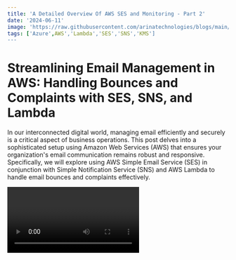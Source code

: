 ```yaml
---
title: 'A Detailed Overview Of AWS SES and Monitoring - Part 2'
date: '2024-06-11'
image: 'https://raw.githubusercontent.com/arinatechnologies/blogs/main/images/SES%20Monitoring%202.webp'
tags: ['Azure',AWS','Lambda','SES','SNS','KMS']
---
```

# Streamlining Email Management in AWS: Handling Bounces and Complaints with SES, SNS, and Lambda

In our interconnected digital world, managing email efficiently and securely is a critical aspect of business operations. This post delves into a sophisticated setup using Amazon Web Services (AWS) that ensures your organization's email communication remains robust and responsive. Specifically, we will explore using AWS Simple Email Service (SES) in conjunction with Simple Notification Service (SNS) and AWS Lambda to handle email bounces and complaints effectively.

<Video id="PLK-Tl122n8" title="A Detailed Overview Of AWS SES and Monitoring Part - 2"/>

## Understanding the Components

Before diving into the setup, let's understand the components involved:
- **AWS SES**: An email service that enables you to send and receive emails securely.
- **AWS SNS**: A flexible, fully managed pub/sub messaging and mobile notifications service for coordinating the delivery of messages to subscribing endpoints and clients.
- **AWS Lambda**: A serverless compute service that runs your code in response to events and automatically manages the underlying compute resources.

## The Need for Handling Bounces and Complaints

Managing bounces and complaints efficiently is crucial for maintaining your organization’s email sender reputation. High rates of bounces or complaints can affect your ability to deliver emails and could lead to being blacklisted by email providers.

## Step-by-Step Setup

### Step 1: Configuring SES
First, configure your AWS SES to handle outgoing emails. This involves:
- Setting up verified email identities (email addresses or domains from which you'll send emails).
- Creating configuration sets in SES to specify how emails should be handled and tracked.

### Step 2: Integrating SNS for Notifications
The next step is to set up AWS SNS to receive notifications from SES. This is crucial for real-time alerts on email bounces or complaints:
- Create an SNS topic that SES will publish to when specified events (like bounces or complaints) occur.
- Configure your SES configuration set to send notifications to the created SNS topic.

```
{
  "Version": "2008-10-17",
  "Statement": [
    {
      "Effect": "Allow",
      "Principal": {
        "Service": "ses.amazonaws.com"
      },
      "Action": "SNS:Publish",
      "Resource": "arn:aws:sns:us-east-1:<account number>:SES-tracking",
      "Condition": {
        "StringEquals": {
          "AWS:SourceAccount": "<account number>"
        },
        "StringLike": {
          "AWS:SourceArn": "arn:aws:ses:*"
        }
      }
    }
  ]
}
```

### Step 3: Using AWS Lambda for Automated Responses
With SNS in place, integrate AWS Lambda to automate responses based on the notifications:
- Create a Lambda function that will be triggered by notifications from the SNS topic.
- Program the Lambda function to execute actions like logging the incident, updating databases, or even triggering remedial workflows.

```
import boto3, os, json
from botocore.exceptions import ClientError

# Set the global variables
fromEmail= str(os.getenv('from_email','from email address'))
ccEmail = str(os.getenv('cc_email','cc email address'))
toEmail = str(os.getenv('cc_email','to email address'))

awsRegion = str(os.getenv('aws_region','us-east-1'))
# The character encoding for the email.
CHARSET = "UTF-8"

# Create a new SES resource and specify a region.
sesClient = boto3.client('ses',region_name=awsRegion)

def sendSESAlertEmail(eventData):
    message = eventData['Records'][0]['Sns']['Message']
    print("message = "+message)
    
    bouceComplaintMsg = json.loads(message)
    print("bouceComplaintMsg == "+str(bouceComplaintMsg))

    json_formatted_str_text = pp_json(message )
    if "bounce" in bouceComplaintMsg:
        print("Email is bounce")

        # The email body for recipients with non-HTML email clients.
        BODY_TEXT = "SES: Bounce email notification" +"\r\n"+json_formatted_str_text        

        bounceEmailAddress = bouceComplaintMsg['bounce']['bouncedRecipients'][0]['emailAddress'] 
        bounceReason = bouceComplaintMsg['bounce']['bouncedRecipients'][0]['diagnosticCode'] 
        print("bounceEmailAddress == "+bounceEmailAddress)
        print("bounceReason == "+bounceReason)

        subject = "SES Alert: Email to "+bounceEmailAddress+" has bounced"

        # The HTML body of the email.
        BODY_HTML = """<html>
        <head></head>
        <body>
        <p>Email to %(bounceEmailAddressStr)s has bounced</p>
        <p>Reason: %(bounceReasonStr)s</p>
        <p>Complete details:%(jsonFormattedStr)s</p>
        </body>
        </html>""" %  { "bounceEmailAddressStr": bounceEmailAddress, "bounceReasonStr": bounceReason, "jsonFormattedStr": json_formatted_str_text}
        sendSESEmail (subject, BODY_TEXT, BODY_HTML)
    else:
        print("Email is Complaint")

        # The email body for recipients with non-HTML email clients.
        BODY_TEXT = "SES: Complaint email notification" +"\r\n"+json_formatted_str_text         

        complaintEmailAddress = bouceComplaintMsg['complaint']['complainedRecipients'][0]['emailAddress'] 
        complaintReason = bouceComplaintMsg['complaint']['complaintFeedbackType']
        print("complaintEmailAddress == "+complaintEmailAddress)
        print("complaintReason == "+complaintReason)

        subject = "SES Alert: Email "+complaintEmailAddress+" has raised a Complaint"

        # The HTML body of the email.
        BODY_HTML = """<html>
        <head></head>
        <body>
        <p>Email %(complaintEmailAddressStr)s has raised a Complaint</p>
        <p>Reason: %(complaintReasonStr)s</p>
        <p>Complete details:%(jsonFormattedStr)s</p>
        </body>
        </html>""" %  { "complaintEmailAddressStr": complaintEmailAddress, "complaintReasonStr": complaintReason, "jsonFormattedStr": json_formatted_str_text}
        sendSESEmail (subject, BODY_TEXT, BODY_HTML)


def sendSESEmail(SUBJECT, BODY_TEXT, BODY_HTML):
    # Send the email.
    try:
        #Provide the contents of the email.
        response = sesClient.send_email(
            Destination={
                'ToAddresses': [
                    toEmail,
                ],
                'CcAddresses': [
                    ccEmail,
                ]
            },
            Message={
                'Body': {
                    'Html': {
                        'Charset': CHARSET,
                        'Data': BODY_HTML,
                    },
                    'Text': {
                        'Charset': CHARSET,
                        'Data': BODY_TEXT,
                    },
                },
                'Subject': {
                    'Charset': CHARSET,
                    'Data': SUBJECT,
                },
            },
            Source=fromEmail,
        )
        print("SES Email Sent.....")
    # Display an error if something goes wrong. 
    except ClientError as e:
        print("SES Email sent! Message ID:"+ e.response['Error']['Message'])
    else:
        print("SES Email sent! Message ID:" + response['MessageId'])

def pp_json(json_thing, sort=True, indents=4):
    if type(json_thing) is str:
        print("json is a str")
        return (json.dumps(json.loads(json_thing), sort_keys=sort, indent=indents).replace(' ', '&nbsp;').replace('\n', '<br>'))
    else:
        return (json.dumps(json_thing, sort_keys=sort, indent=indents).replace(' ', '&nbsp;').replace('\n', '<br>'))

def lambda_handler(event, context):
    print(event)
    sendSESAlertEmail(event)
```

### Step 4: Testing and Validation
Once configured, it's important to test the setup:
- Send test emails that will trigger bounce or complaint notifications.
- Verify that these notifications are received by SNS and correctly trigger the Lambda function.

### Step 5: Monitoring and Adjustments
Regularly monitor the setup through AWS CloudWatch and adjust configurations as necessary to handle any new types of email issues or to refine the process.

## Advanced Considerations
Consider exploring more advanced configurations such as:
- Setting up dedicated Lambda functions for different types of notifications.
- Using AWS KMS (Key Management Service) for encrypting the messages that flow between your services for added security.

## Conclusion

This setup not only ensures that your organization responds swiftly to critical email events but also helps in maintaining a healthy email environment conducive to effective communication. Automating the handling of email bounces and complaints with AWS SES, SNS, and Lambda represents a proactive approach to infrastructure management, crucial for businesses scaling their operations.
